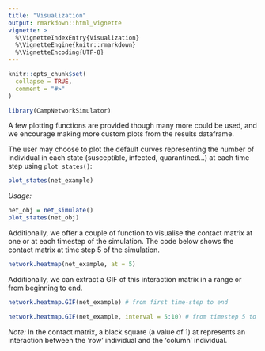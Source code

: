 ```yaml
---
title: "Visualization"
output: rmarkdown::html_vignette
vignette: >
  %\VignetteIndexEntry{Visualization}
  %\VignetteEngine{knitr::rmarkdown}
  %\VignetteEncoding{UTF-8}
---
```


```r
knitr::opts_chunk$set(
  collapse = TRUE,
  comment = "#>"
)
```

```r
library(CampNetworkSimulator)
```

A few plotting functions are provided though many more could be used, and we encourage making more custom plots from the results dataframe.

The user may choose to plot the default curves representing the number of individual in each state (susceptible, infected, quarantined...) at each time step using `plot_states()`:
```r
plot_states(net_example)
```

_Usage:_
```r
net_obj = net_simulate()
plot_states(net_obj)
```

Additionally, we offer a couple of function to visualise the contact matrix at one or at each timestep of the simulation. The code below shows the contact matrix at time step 5 of the simulation. 

```r
network.heatmap(net_example, at = 5)
```

Additionally, we can extract a GIF of this interaction matrix in a range or from beginning to end.

```r
network.heatmap.GIF(net_example) # from first time-step to end
```

```r
network.heatmap.GIF(net_example, interval = 5:10) # from timestep 5 to timestep 10
```

_Note:_ In the contact matrix, a black square (a value of 1) at represents an interaction between the 'row' individual and the 'column' individual.


